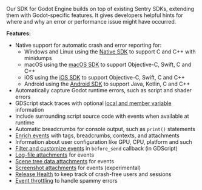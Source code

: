 Our SDK for Godot Engine builds on top of existing Sentry SDKs, extending them with Godot-specific features. It gives developers helpful hints for where and why an error or performance issue might have occurred.

**Features:**

- Native support for automatic crash and error reporting for:
  - Windows and Linux using the [Native SDK](/platforms/native/) to support C and C++ with minidumps
  - macOS using the [macOS SDK](/platforms/apple/guides/macos/) to support Objective-C, Swift, C and C++
  - iOS using the [iOS SDK](/platforms/apple/guides/ios/) to support Objective-C, Swift, C and C++
  - Android using the [Android SDK](/platforms/android/) to support Java, Kotlin, C and C++
- Automatically capture Godot runtime errors, such as script and shader errors
- GDScript stack traces with optional [local and member variable](/platforms/godot/configuration/options/#logger_include_variables) information
- Include surrounding script source code with events when available at runtime
- Automatic breadcrumbs for console output, such as `print()` statements
- [Enrich events](/platforms/godot/enriching-events/) with tags, breadcrumbs, contexts, and attachments
- Information about user configuration like GPU, CPU, platform and such
- [Filter and customize events](/platforms/godot/data-management/sensitive-data/#scrubbing-data) in `before_send` callback (in GDScript)
- [Log-file attachments](/platforms/godot/configuration/options/#attach_log) for events
- [Scene tree data attachments](/platforms/godot/enriching-events/view-hierarchy/) for events
- [Screenshot attachments](/platforms/godot/enriching-events/screenshots/) for events (experimental)
- [Release Health](/platforms/godot/configuration/releases/) to keep track of crash-free users and sessions
- [Event throttling](/platforms/godot/configuration/options/#logger_limits) to handle spammy errors
